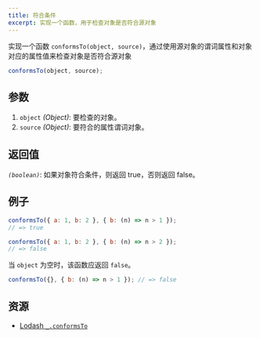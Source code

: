 ```yaml
---
title: 符合条件
excerpt: 实现一个函数，用于检查对象是否符合源对象
---
```


实现一个函数 `conformsTo(object, source)`，通过使用源对象的谓词属性和对象对应的属性值来检查对象是否符合源对象

```js
conformsTo(object, source);
```

## 参数

1. `object` *(Object)*: 要检查的对象。
2. `source` *(Object)*: 要符合的属性谓词对象。

## 返回值

*`(boolean)`*: 如果对象符合条件，则返回 true，否则返回 false。

## 例子

```js
conformsTo({ a: 1, b: 2 }, { b: (n) => n > 1 });
// => true

conformsTo({ a: 1, b: 2 }, { b: (n) => n > 2 });
// => false
```

当 `object` 为空时，该函数应返回 `false`。

```js
conformsTo({}, { b: (n) => n > 1 }); // => false
```

## 资源

* [Lodash `_.conformsTo`](https://lodash.com/docs/#conformsTo)
